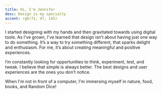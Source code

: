 ```yaml
---
title: Hi, I'm Jennifer
desc: Design is my specialty
accent: rgb(71, 47, 145)
---
```


I started designing with my hands and then gravitated towards using digital tools. As I've grown, I've learned that design isn’t about having just one way to do something. It’s a way to try something different, that sparks delight and enthusiasm. For me, it’s about creating meaningful and positive experiences.

I’m constantly looking for opportunities to think, experiment, test, and tweak. I believe that simple is always better. The best designs and user experiences are the ones you don’t notice.

When I'm not in front of a computer, I'm immersing myself in nature, food, books, and Random Dice!